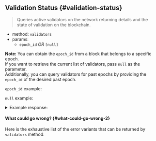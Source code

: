 
## Validation Status {#validation-status}

> Queries active validators on the network returning details and the state of
> validation on the blockchain.

- method: `validators`
- params:
  - `epoch_id` _OR_ `[null]`

**Note:**
You can obtain the `epoch_id` from a block that belongs to a specific epoch. <br />
If you want to retrieve the current list of validators, pass `null` as the parameter. <br />
Additionally, you can query validators for past epochs by providing the `epoch_id`
of the desired past epoch.

`epoch_id` example:

<Tabs groupId="code-tabs">
  <TabItem value="json" label="JSON" default>
    <EpochHashRequestJson />
  </TabItem>
  <TabItem value="http" label="HTTPie">
    <EpochHashRequestBash />
  </TabItem>
</Tabs>

`null` example:

<Tabs groupId="code-tabs">
  <TabItem value="json" label="JSON" default>
    <LatestRequestJson />
  </TabItem>
  <TabItem value="http" label="HTTPie">
    <LatestRequestBash />
  </TabItem>
</Tabs>

<details>
  <summary>Example response: </summary>
  <ResponseJson />
</details>

#### What could go wrong? {#what-could-go-wrong-2}

<ErrorSchemaDescription />

Here is the exhaustive list of the error variants that can be returned by `validators` method:

<ErrorSchemaTable />
